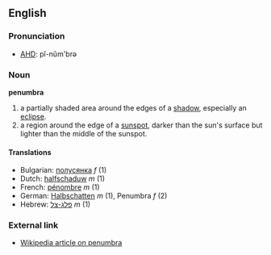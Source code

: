 ==English==
===Pronunciation===
*[[w:AHD|AHD]]: pĭ-nŭm'brə

===Noun===
'''penumbra'''

# a partially shaded area around the edges of a [[shadow]], especially an [[eclipse]].
# a region around the edge of a [[sunspot]], darker than the sun's surface but lighter than the middle of the sunspot.

====Translations====
*Bulgarian: [[полусянка]] ''f'' (1)
*Dutch: [[halfschaduw]] ''m'' (1)
*French: [[pénombre]] ''m'' (1)
*German: [[Halbschatten]] ''m'' (1), Penumbra ''f'' (2)
*Hebrew: [[פלג-צל]] ''m'' (1)

===External link===

*[[w:penumbra|Wikipedia article on penumbra]]